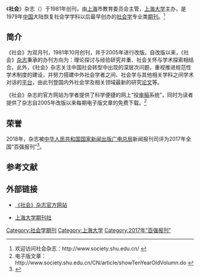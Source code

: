 {{primarysources|time=2015-01-29T04:01:50+00:00}}
{{refimprove|time=2015-01-29T04:01:50+00:00}}
{{主條目消歧義|關於社会的其他意義，請見[[社会|社会]]。}}
{{Infobox Magazine
| title              = 社会（CJS）
| image_file         =
| image_size         = 200px
| image_caption      = 《社会》封面
| editor             = [[李友梅|李友梅]]
| editor_title       = [[主編|主編]]
| staff_writer = 
| founder =
| paid_circulation   = 
| unpaid_circulation = 
| total_circulation  = 
| circulation_year   =
| frequency          = [[双月刊|双月刊]]
| circulation =
| category = [[社会学专业期刊|社会学专业期刊]]
| company            = [[上海大学出版社|上海大学出版社]]
| publisher = [[《社会》编辑部|《社会》编辑部]]
| firstdate          = 1981年
| country            = {{CHN}}
| website            = {{URL|http://www.society.shu.edu.cn/}}
| issn               = 1004-8804
}}
《'''社会'''》杂志（{{lang-en|'''Chinese Journal of Sociology'''}}）于1981年创刊，由[[上海|上海]]市教育委员会主管，[[上海大学|上海大学]]主办，是1979年[[中国|中国]]大陆恢复社会学学科以后最早创办的[[社会学|社会学]]专业类[[期刊|期刊]]。<ref>欢迎访问社会杂志：http://www.society.shu.edu.cn/ {{Wayback|url=http://www.society.shu.edu.cn/ |date=20150107043527 }}</ref>

== 简介 ==
《社会》为双月刊，1981年10月创刊，并于2005年进行改版。自改版以来，《社会》[[杂志|杂志]]秉承的办刊方向为：理论探讨与经验研究并重、社会关怀与学术探索相结合。此外，《社会》杂志关注中国社会转型中出现的深层次问题，重视推进规范性学术制度的建设，并努力搭建中外社会学者之间、社会学与其他相关学科之间学术对话的[[平台|平台]]，由此刊登国内外社会学及相关领域最新的研究[[论文|论文]]等。

《社会》杂志的官方网站为学者提供了科学便捷的网上“投[[审稿|审稿]]系统”，同时为读者提供了杂志自2005年改版以来每期电子版文章的免费下载。<ref>电子版文章：http://www.society.shu.edu.cn/CN/article/showTenYearOldVolumn.do {{Wayback|url=http://www.society.shu.edu.cn/CN/article/showTenYearOldVolumn.do |date=20150502022346 }}</ref>

== 荣誉 ==
2018年，杂志被[[中华人民共和国国家新闻出版广电总局|中华人民共和国国家新闻出版广电总局]]新闻报刊司评为2017年全国“百强报刊”<ref>{{Cite web|title=2017年全国“百强报刊”推荐名单开始公示|url=http://www.ce.cn/culture/gd/201801/16/t20180116_27756145.shtml|accessdate=2021-02-10|author=赵新乐（中国新闻出版广电报）|date=2018-01-16|format=|work=www.ce.cn|publisher=[[中国经济网|中国经济网]]|language=|dead-url=no|archive-date=2020-11-05|archive-url=https://web.archive.org/web/20201105014543/http://www.ce.cn/culture/gd/201801/16/t20180116_27756145.shtml}}</ref>。

== 参考文献 ==
{{reflist}}

== 外部链接 ==
*[https://web.archive.org/web/20150107043527/http://www.society.shu.edu.cn/ 《社会》杂志官方网站]

*[https://web.archive.org/web/20141105094739/http://www.jpsu.shu.edu.cn/CN/model/home.shtml 上海大学期刊社]

{{上海大学}}
{{全国百强报刊|2017}}

[[Category:社会学期刊|Category:社会学期刊]]
[[Category:上海大学|Category:上海大学]]
[[Category:2017年“百强报刊”|Category:2017年“百强报刊”]]